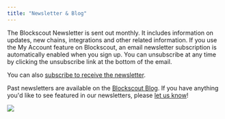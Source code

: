 ```yaml
---
title: "Newsletter & Blog"
---
```


The Blockscout Newsletter is sent out monthly. It includes information on updates, new chains, integrations and other related information. If you use the My Account feature on Blockscout, an email newsletter subscription is automatically enabled when you sign up. You can unsubscribe at any time by clicking the unsubscribe link at the bottom of the email.

You can also [subscribe to receive the newsletter](https://www.blog.blockscout.com/).

Past newsletters are available on the [Blockscout Blog](https://www.blog.blockscout.com/). If you have anything you'd like to see featured in our newsletters, please [let us know](https://www.blockscout.com/#contact-us)!

<Frame caption="">
  <img src="/images/82dfdcf6-image.jpeg" />
</Frame>


